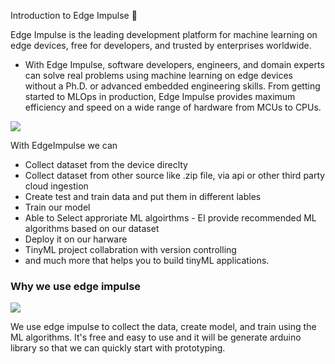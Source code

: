 Introduction to Edge Impulse 💪

Edge Impulse is the leading development platform for machine learning on edge devices, free for developers, and trusted by enterprises worldwide.

* With Edge Impulse, software developers, engineers, and domain experts can solve real problems using machine learning on edge devices without a Ph.D. or advanced embedded engineering skills. From getting started to MLOps in production, Edge Impulse provides maximum efficiency and speed on a wide range of hardware from MCUs to CPUs.

![](https://workshop.makergram.com/assets/images/EI_homepage-727937c7021413632212b5105c89d835.png)

With EdgeImpulse we can

* Collect dataset from the device direclty
* Collect dataset from other source like .zip file, via api or other third party cloud ingestion
* Create test and train data and put them in different lables
* Train our model
* Able to Select approriate ML algoirthms - EI provide recommended ML algorithms based on our dataset
* Deploy it on our harware
* TinyML project collabration with version controlling
* and much more that helps you to build tinyML applications.

### Why we use edge impulse

![](https://workshop.makergram.com/assets/images/edge-impulse-studio-226a9fa209c8e212fb483b7e17e24183.png)

We use edge impulse to collect the data, create model, and train using the ML algorithms. It's free and easy to use and it will be generate arduino library so that we can quickly start with prototyping.

